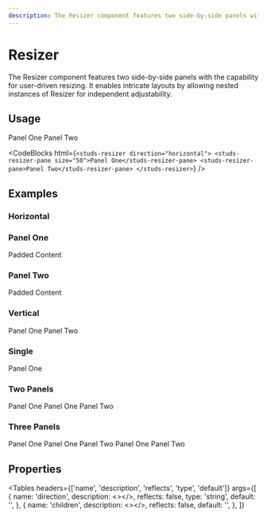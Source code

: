 ```yaml
---
description: The Resizer component features two side-by-side panels with the capability for user-driven resizing. It enables intricate layouts by allowing nested instances of Resizer for independent adjustability.
---
```


# Resizer

<HeaderComponent
  htmlTag="studs-resizer"
  jsxTag="StudsResizer"
  version="Since 2.0"
  status="Unstable"
  urlGithub="display/resizer.ts"
  urlStrbook="studs-display-resizer--docs"
/>

The Resizer component features two side-by-side panels with the capability for user-driven resizing. It enables intricate layouts by allowing nested instances of Resizer for independent adjustability.

## Usage

<ResizerFeatures>
  <studs-resizer direction="horizontal">
    <studs-resizer-pane size="50">Panel One</studs-resizer-pane>
    <studs-resizer-pane>Panel Two</studs-resizer-pane>
  </studs-resizer>
</ResizerFeatures>

<CodeBlocks
  html={`
<studs-resizer direction="horizontal">
  <studs-resizer-pane size="50">Panel One</studs-resizer-pane>
  <studs-resizer-pane>Panel Two</studs-resizer-pane>
</studs-resizer>
  `}
/>

## Examples

### Horizontal

<ResizerFeatures>
  <studs-resizer
    style={{ height: '300px', display: 'block' }}
    direction="horizontal"
  >
    <studs-resizer-pane>
      <h3 slot="header">Panel One</h3>
      <div slot="content">Padded Content</div>
    </studs-resizer-pane>
    <studs-resizer-pane>
      <h3 slot="header">Panel Two</h3>
      <div slot="content">Padded Content</div>
    </studs-resizer-pane>
  </studs-resizer>
</ResizerFeatures>

### Vertical

<ResizerFeatures>
  <studs-resizer
    style={{ width: '300px', display: 'block' }}
    direction="vertical"
  >
    <studs-resizer-pane size="50">Panel One</studs-resizer-pane>
    <studs-resizer-pane>Panel Two</studs-resizer-pane>
  </studs-resizer>
</ResizerFeatures>

### Single

<ResizerFeatures>
  <studs-resizer direction="horizontal">
    <studs-resizer-pane fullwidth>Panel One</studs-resizer-pane>
  </studs-resizer>
</ResizerFeatures>

### Two Panels

<ResizerFeatures>
  <studs-resizer direction="horizontal">
    <studs-resizer-pane size="150">Panel One</studs-resizer-pane>
    <studs-resizer-pane size="250">
      <studs-resizer direction="vertical">
        <studs-resizer-pane size="50">Panel One</studs-resizer-pane>
        <studs-resizer-pane>Panel Two</studs-resizer-pane>
      </studs-resizer>
    </studs-resizer-pane>
  </studs-resizer>
</ResizerFeatures>

### Three Panels

<ResizerFeatures>
  <studs-resizer direction="horizontal">
    <studs-resizer-pane size="150">Panel One</studs-resizer-pane>
    <studs-resizer-pane size="250">
      <studs-resizer direction="vertical">
        <studs-resizer-pane size="50">Panel One</studs-resizer-pane>
        <studs-resizer-pane>Panel Two</studs-resizer-pane>
      </studs-resizer>
    </studs-resizer-pane>
    <studs-resizer-pane size="250">
      <studs-resizer direction="vertical">
        <studs-resizer-pane size="50">Panel One</studs-resizer-pane>
        <studs-resizer-pane>Panel Two</studs-resizer-pane>
      </studs-resizer>
    </studs-resizer-pane>
  </studs-resizer>
</ResizerFeatures>

## Properties

<Tables
  headers={['name', 'description', 'reflects', 'type', 'default']}
  args={[
    {
      name: 'direction',
      description: <></>,
      reflects: false,
      type: 'string',
      default: '',
    },
    {
      name: 'children',
      description: <></>,
      reflects: false,
      default: '<studs-resizer-pane></studs-resizer-pane>',
    },
  ]}
></Tables>

